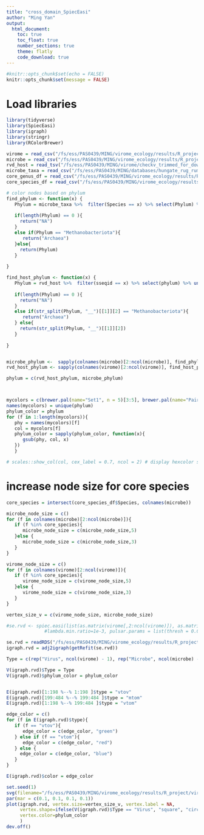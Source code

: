 ```yaml
---
title: "cross_domain_SpiecEasi"
author: "Ming Yan"
output: 
  html_document:
    toc: true
    toc_float: true
    number_sections: true
    theme: flatly
    code_download: true
---
```



```r
#knitr::opts_chunk$set(echo = FALSE)
knitr::opts_chunk$set(message = FALSE)
```

# Load libraries
```r
library(tidyverse)
library(SpiecEasi)
library(igraph)
library(stringr)
library(RColorBrewer)
```


```r
virome = read_csv("/fs/ess/PAS0439/MING/virome_ecology/results/R_project/virome_microbes_network_RUG4941/virome_prevalence_filtered_70.csv")
microbe = read_csv("/fs/ess/PAS0439/MING/virome_ecology/results/R_project/virome_microbes_network_RUG4941/microbes_prevalence_filtered_70.csv")
rvd_host = read_tsv("/fs/ess/PAS0439/MING/virome/checkv_trimmed_for_dowmstream/RVD_resources/host_match.tsv")
microbe_taxa = read_csv("/fs/ess/PAS0439/MING/databases/hungate_rug_rumen_mags_taxa.csv")
core_genus_df = read_csv("/fs/ess/PAS0439/MING/virome_ecology/results/R_project/core_genus_abundant.csv")
core_species_df = read_csv("/fs/ess/PAS0439/MING/virome_ecology/results/R_project/core_species_taxa.csv")

```


```r
# color nodes based on phylum
find_phylum <- function(x) {
   Phylum = microbe_taxa %>%  filter(Species == x) %>% select(Phylum) %>% unique() %>% unlist()
   
   if(length(Phylum) == 0 ){
     return("NA")
   }
   else if(Phylum == "Methanobacteriota"){
      return("Archaea")
   }else{
     return(Phylum)
   }
   
}

find_host_phylum <- function(x) {
   Phylum = rvd_host %>%  filter(sseqid == x) %>% select(phylum) %>% unique() %>% unlist()
   
   if(length(Phylum) == 0 ){
     return("NA")
   }
   else if(str_split(Phylum, "__")[[1]][2] == "Methanobacteriota"){
      return("Archaea")
   } else{
     return(str_split(Phylum, "__")[[1]][2])
   }
   
}


microbe_phylum <-  sapply(colnames(microbe)[2:ncol(microbe)], find_phylum) 
rvd_host_phylum <- sapply(colnames(virome)[2:ncol(virome)], find_host_phylum)  

phylum = c(rvd_host_phylum, microbe_phylum)



mycolors = c(brewer.pal(name="Set1", n = 5)[3:5], brewer.pal(name="Paired", n = 7), brewer.pal(name="Set3", n = 3)) # generate large number of colors
names(mycolors) = unique(phylum)
phylum_color = phylum
for (f in 1:length(mycolors)){
   phy = names(mycolors)[f]
   col = mycolors[f]
   phylum_color = sapply(phylum_color, function(x){
      gsub(phy, col, x)
   })
   }

# scales::show_col(col, cex_label = 0.7, ncol = 2) # display hexcolor sequences
```

# increase node size for core species
```r
core_species = intersect(core_species_df$Species, colnames(microbe))

microbe_node_size = c()
for (f in colnames(microbe)[2:ncol(microbe)]){
   if (f %in% core_species){
      microbe_node_size = c(microbe_node_size,5)
   }else {
      microbe_node_size = c(microbe_node_size,3)
   }
}

virome_node_size = c()
for (f in colnames(virome)[2:ncol(virome)]){
   if (f %in% core_species){
      virome_node_size = c(virome_node_size,5)
   }else {
      virome_node_size = c(virome_node_size,3)
   }
}

vertex_size_v = c(virome_node_size, microbe_node_size)

```



```r
#se.rvd <- spiec.easi(list(as.matrix(virome[,2:ncol(virome)]), as.matrix(microbe[,2:ncol(microbe)])), method='mb', nlambda=100, 
              #lambda.min.ratio=1e-3, pulsar.params = list(thresh = 0.01, ncores=4, rep.num=50))

se.rvd = readRDS("/fs/ess/PAS0439/MING/virome_ecology/results/R_project/virome_microbes_network_RUG4941/se.rvd.rds")
igraph.rvd = adj2igraph(getRefit(se.rvd))

Type = c(rep("Virus", ncol(virome) - 1), rep("Microbe", ncol(microbe) - 1))

V(igraph.rvd)$Type = Type
V(igraph.rvd)$phylum_color = phylum_color


E(igraph.rvd)[1:198 %--% 1:198 ]$type = "vtov"
E(igraph.rvd)[199:484 %--% 199:484 ]$type = "mtom"
E(igraph.rvd)[1:198 %--% 199:484 ]$type = "vtom"

edge_color = c()
for (f in E(igraph.rvd)$type){
   if (f == "vtov"){
      edge_color = c(edge_color, "green")
   } else if (f == "vtom"){
      edge_color = c(edge_color, "red")
   } else {
     edge_color = c(edge_color, "blue") 
   }
}

E(igraph.rvd)$color = edge_color

set.seed(1)
svg(filename="/fs/ess/PAS0439/MING/virome_ecology/results/R_project/virome_microbes_network_RUG4941/cross_domain_network.svg", width = 5, height = 5)
par(mar = c(0.1, 0.1, 0.1, 0.1)) 
plot(igraph.rvd, vertex.size=vertex_size_v, vertex.label = NA, 
     vertex.shape=ifelse(V(igraph.rvd)$Type == "Virus", "square", "circle"),
     vertex.color=phylum_color
     )
dev.off()
```



